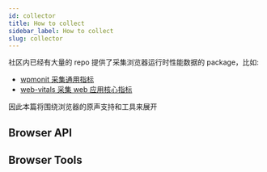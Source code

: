 ```yaml
---
id: collector
title: How to collect
sidebar_label: How to collect
slug: collector
---
```


社区内已经有大量的 repo 提供了采集浏览器运行时性能数据的 package，比如:

- [wpmonit 采集通用指标](https://github.com/Y-lonelY/wpmonit)
- [web-vitals 采集 web 应用核心指标](https://github.com/GoogleChrome/web-vitals)

因此本篇将围绕浏览器的原声支持和工具来展开

## Browser API




## Browser Tools